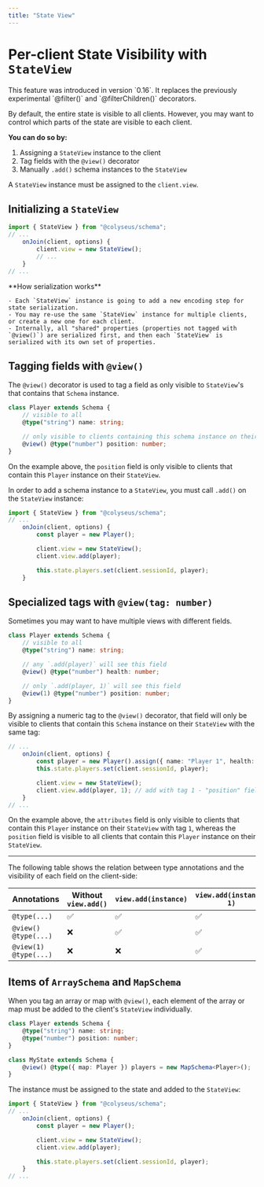 ```yaml
---
title: "State View"
---
```


# Per-client State Visibility with `StateView`

<Callout type="info" emoji="🆕">
    This feature was introduced in version `0.16`. It replaces the previously experimental `@filter()` and `@filterChildren()` decorators.
</Callout>

By default, the entire state is visible to all clients. However, you may want to control which parts of the state are visible to each client.

**You can do so by:**

1. Assigning a `StateView` instance to the client
2. Tag fields with the `@view()` decorator
3. Manually `.add()` schema instances to the `StateView`

A `StateView` instance must be assigned to the `client.view`.

## Initializing a `StateView`

```ts filename="MyRoom.ts"
import { StateView } from "@colyseus/schema";
// ...
    onJoin(client, options) {
        client.view = new StateView();
        // ...
    }
// ...
```

<Callout type="info">
    **How serialization works**

    - Each `StateView` instance is going to add a new encoding step for state serialization.
    - You may re-use the same `StateView` instance for multiple clients, or create a new one for each client.
    - Internally, all "shared" properties (properties not tagged with `@view()`) are serialized first, and then each `StateView` is serialized with its own set of properties.
</Callout>


## Tagging fields with `@view()`

The `@view()` decorator is used to tag a field as only visible to `StateView`'s that contains that `Schema` instance.

```ts {6} filename="MyState.ts"
class Player extends Schema {
    // visible to all
    @type("string") name: string;

    // only visible to clients containing this schema instance on their `StateView`
    @view() @type("number") position: number;
}
```

On the example above, the `position` field is only visible to clients that contain this `Player` instance on their `StateView`.

In order to add a schema instance to a `StateView`, you must call `.add()` on the `StateView` instance:

```ts {6,7} filename="MyRoom.ts"
import { StateView } from "@colyseus/schema";
// ...
    onJoin(client, options) {
        const player = new Player();

        client.view = new StateView();
        client.view.add(player);

        this.state.players.set(client.sessionId, player);
    }
```

## Specialized tags with `@view(tag: number)`

Sometimes you may want to have multiple views with different fields.

```ts {9} filename="MyState.ts"
class Player extends Schema {
    // visible to all
    @type("string") name: string;

    // any `.add(player)` will see this field
    @view() @type("number") health: number;

    // only `.add(player, 1)` will see this field
    @view(1) @type("number") position: number;
}
```

By assigning a numeric tag to the `@view()` decorator, that field will only be visible to clients that contain this `Schema` instance on their `StateView` with the same tag:

```ts {6,7} filename="MyRoom.ts"
// ...
    onJoin(client, options) {
        const player = new Player().assign({ name: "Player 1", health: 100, position: 0 });
        this.state.players.set(client.sessionId, player);

        client.view = new StateView();
        client.view.add(player, 1); // add with tag 1 - "position" field is visible
    }
// ...
```


On the example above, the `attributes` field is only visible to clients that contain this `Player` instance on their `StateView` with tag `1`, whereas the `position` field is visible to all clients that contain this `Player` instance on their `StateView`.

---

The following table shows the relation between type annotations and the visibility of each field on the client-side:

| Annotations              | Without `view.add()` | `view.add(instance)` | `view.add(instance, 1)` |
|-----------------------------------|----------------------|-------------------------|-----------------|
| `@type(...)`                      | ✅                   | ✅                       | ✅              |
| `@view() @type(...)`              | ❌                   | ✅                       | ✅              |
| `@view(1) @type(...)`             | ❌                   | ❌                       | ✅              |

## Items of `ArraySchema` and `MapSchema`

When you tag an array or map with `@view()`, each element of the array or map must be added to the client's `StateView` individually.

```ts {7} filename="MyState.ts"
class Player extends Schema {
    @type("string") name: string;
    @type("number") position: number;
}

class MyState extends Schema {
    @view() @type({ map: Player }) players = new MapSchema<Player>();
}
```

The instance must be assigned to the state and added to the `StateView`:

```ts {6,7} filename="MyRoom.ts"
import { StateView } from "@colyseus/schema";
// ...
    onJoin(client, options) {
        const player = new Player();

        client.view = new StateView();
        client.view.add(player);

        this.state.players.set(client.sessionId, player);
    }
// ...
```
